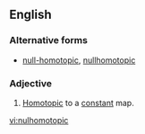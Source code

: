 ==English==

===Alternative forms===
* [[null-homotopic]], [[nullhomotopic]]

===Adjective===
{{en-adj|-}}

# {{topology|of a [[map]]}} [[homotopic|Homotopic]] to a [[constant]] map.

[[vi:nulhomotopic]]
